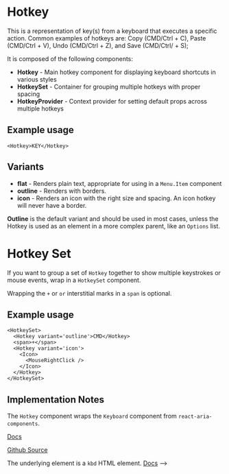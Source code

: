 

<Meta of={HotkeyStories}/>

# Hotkey
This is a representation of key(s) from a keyboard that executes a specific action. Common examples of hotkeys are: Copy (CMD/Ctrl + C), Paste (CMD/Ctrl + V), Undo (CMD/Ctrl + Z), and Save (CMD/Ctrl/ + S);

It is composed of the following components:

- **Hotkey** - Main hotkey component for displaying keyboard shortcuts in various styles
- **HotkeySet** - Container for grouping multiple hotkeys with proper spacing
- **HotkeyProvider** - Context provider for setting default props across multiple hotkeys

## Example usage
```
<Hotkey>KEY</Hotkey>
```

## Variants

* **flat** - Renders plain text, appropriate for using in a `Menu.Item` component
* **outline** - Renders with borders.
* **icon** - Renders an icon with the right size and spacing. An icon hotkey will never have a border.

**Outline** is the default variant and should be used in most cases, unless the Hotkey is used as an element in a more complex parent, like an `Options` list.

<Canvas of={HotkeyStories.Default} />

# Hotkey Set
If you want to group a set of `Hotkey` together to show multiple keystrokes or mouse events, wrap in a `HotkeySet` component.

Wrapping the `+` or `or` interstitial marks in a `span` is optional.

## Example usage
```
<HotkeySet>
  <Hotkey variant='outline'>CMD</Hotkey>
  <span>+</span>
  <Hotkey variant='icon'>
    <Icon>
      <MouseRightClick />
    </Icon>
  </Hotkey>
</HotkeySet>
```

<Canvas of={HotkeyStories.KeysSet} />

## Implementation Notes
The `Hotkey` component wraps the `Keyboard` component from `react-aria-components`.

[Docs](https://react-spectrum.adobe.com/react-aria/Keyboard.html#keyboard)

[Github Source](https://github.com/gohypergiant/standard-toolkit/tree/main/design-toolkit/components/src/components/hotkey)

The underlying element is a `kbd` HTML element. [Docs](https://developer.mozilla.org/en-US/docs/Web/HTML/Reference/Elements/kbd) -->


